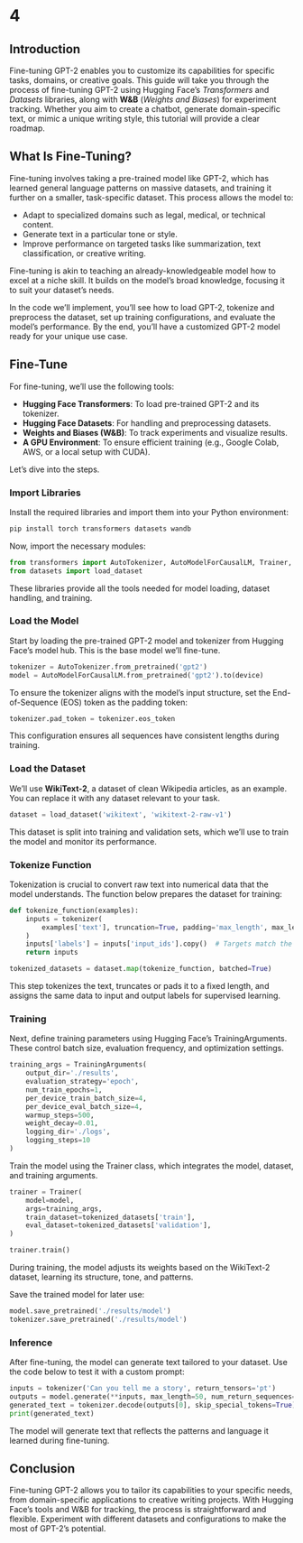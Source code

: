 # 4

## Introduction

Fine-tuning GPT-2 enables you to customize its capabilities for specific tasks, domains, or creative goals. This guide will take you through the process of fine-tuning GPT-2 using Hugging Face’s *Transformers* and *Datasets* libraries, along with **W&B** (*Weights and Biases*) for experiment tracking. Whether you aim to create a chatbot, generate domain-specific text, or mimic a unique writing style, this tutorial will provide a clear roadmap.

## What Is Fine-Tuning?

Fine-tuning involves taking a pre-trained model like GPT-2, which has learned general language patterns on massive datasets, and training it further on a smaller, task-specific dataset. This process allows the model to:

- Adapt to specialized domains such as legal, medical, or technical content.
- Generate text in a particular tone or style.
- Improve performance on targeted tasks like summarization, text classification, or creative writing.

Fine-tuning is akin to teaching an already-knowledgeable model how to excel at a niche skill. It builds on the model’s broad knowledge, focusing it to suit your dataset’s needs.

In the code we’ll implement, you’ll see how to load GPT-2, tokenize and preprocess the dataset, set up training configurations, and evaluate the model’s performance. By the end, you’ll have a customized GPT-2 model ready for your unique use case.

## Fine-Tune

For fine-tuning, we’ll use the following tools:

- **Hugging Face Transformers**: To load pre-trained GPT-2 and its tokenizer.
- **Hugging Face Datasets**: For handling and preprocessing datasets.
- **Weights and Biases (W&B)**: To track experiments and visualize results.
- **A GPU Environment**: To ensure efficient training (e.g., Google Colab, AWS, or a local setup with CUDA).

Let’s dive into the steps.

### Import Libraries

Install the required libraries and import them into your Python environment:

```bash
pip install torch transformers datasets wandb
```

Now, import the necessary modules:

```python
from transformers import AutoTokenizer, AutoModelForCausalLM, Trainer, TrainingArguments
from datasets import load_dataset
```

These libraries provide all the tools needed for model loading, dataset handling, and training.

### Load the Model

Start by loading the pre-trained GPT-2 model and tokenizer from Hugging Face’s model hub. This is the base model we’ll fine-tune.

```python
tokenizer = AutoTokenizer.from_pretrained('gpt2')
model = AutoModelForCausalLM.from_pretrained('gpt2').to(device)
```

To ensure the tokenizer aligns with the model’s input structure, set the End-of-Sequence (EOS) token as the padding token:

```python
tokenizer.pad_token = tokenizer.eos_token
```

This configuration ensures all sequences have consistent lengths during training.

### Load the Dataset

We’ll use **WikiText-2**, a dataset of clean Wikipedia articles, as an example. You can replace it with any dataset relevant to your task.

```python
dataset = load_dataset('wikitext', 'wikitext-2-raw-v1')
```

This dataset is split into training and validation sets, which we’ll use to train the model and monitor its performance.

### Tokenize Function

Tokenization is crucial to convert raw text into numerical data that the model understands. The function below prepares the dataset for training:

```python
def tokenize_function(examples):
    inputs = tokenizer(
        examples['text'], truncation=True, padding='max_length', max_length=128
    )
    inputs['labels'] = inputs['input_ids'].copy()  # Targets match the inputs for language modeling
    return inputs

tokenized_datasets = dataset.map(tokenize_function, batched=True)
```

This step tokenizes the text, truncates or pads it to a fixed length, and assigns the same data to input and output labels for supervised learning.

### Training

Next, define training parameters using Hugging Face’s TrainingArguments. These control batch size, evaluation frequency, and optimization settings.

```python
training_args = TrainingArguments(
    output_dir='./results',
    evaluation_strategy='epoch',
    num_train_epochs=1,
    per_device_train_batch_size=4,
    per_device_eval_batch_size=4,
    warmup_steps=500,
    weight_decay=0.01,
    logging_dir='./logs',
    logging_steps=10
)
```

Train the model using the Trainer class, which integrates the model, dataset, and training arguments.

```python
trainer = Trainer(
    model=model,
    args=training_args,
    train_dataset=tokenized_datasets['train'],
    eval_dataset=tokenized_datasets['validation'],
)

trainer.train()
```

During training, the model adjusts its weights based on the WikiText-2 dataset, learning its structure, tone, and patterns.

Save the trained model for later use:

```python
model.save_pretrained('./results/model')
tokenizer.save_pretrained('./results/model')
```

### Inference

After fine-tuning, the model can generate text tailored to your dataset. Use the code below to test it with a custom prompt:

```python
inputs = tokenizer('Can you tell me a story', return_tensors='pt')
outputs = model.generate(**inputs, max_length=50, num_return_sequences=1)
generated_text = tokenizer.decode(outputs[0], skip_special_tokens=True)
print(generated_text)
```

The model will generate text that reflects the patterns and language it learned during fine-tuning.

## Conclusion

Fine-tuning GPT-2 allows you to tailor its capabilities to your specific needs, from domain-specific applications to creative writing projects. With Hugging Face’s tools and W&B for tracking, the process is straightforward and flexible. Experiment with different datasets and configurations to make the most of GPT-2’s potential.